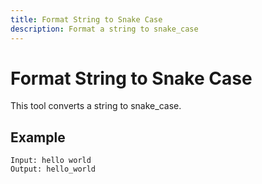 ```yaml
---
title: Format String to Snake Case
description: Format a string to snake_case
---
```


# Format String to Snake Case

This tool converts a string to snake_case.

## Example

```text
Input: hello world
Output: hello_world
```
